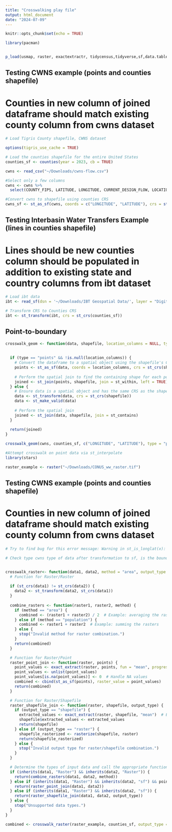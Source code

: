 ```yaml
---
title: "Crosswalking play file"
output: html_document
date: "2024-07-09"
---
```


```r
knitr::opts_chunk$set(echo = TRUE)
```


```r
library(pacman)


p_load(usmap, raster, exactextractr, tidycensus,tidyverse,sf,data.table,tigris,car,janitor,rmapshaper, terra, qgisprocess)

```

## Testing CWNS example (points and counties shapefile)
# Counties in new column of joined dataframe should match existing county column from cwns dataset

```r
# Load Tigris County shapefile, CWNS dataset 

options(tigris_use_cache = TRUE)

# Load the counties shapefile for the entire United States
counties_sf <- counties(year = 2023, cb = TRUE)

cwns <- read_csv("~/Downloads/cwns-flow.csv")

#Select only a few columns
cwns <- cwns %>% 
  select(COUNTY_FIPS, LATITUDE, LONGITUDE, CURRENT_DESIGN_FLOW, LOCATION_TYPE)

#Convert cwns to shapefile using counties CRS  
cwns_sf <- st_as_sf(cwns, coords = c("LONGITUDE", "LATITUDE"), crs = st_crs(counties_sf))

```


## Testing Interbasin Water Transfers Example (lines in counties shapefile)
# Lines should be new counties column should be populated in addition to existing state and country columns from ibt dataset
```r
# Load ibt data
ibt <- read_sf(dsn = '~/Downloads/IBT Geospatial Data/', layer = "Digitized_IBTs")

# Transform CRS to Counties CRS
ibt <- st_transform(ibt, crs = st_crs(counties_sf))

```

## Point-to-boundary  
```r

crosswalk_geom <- function(data, shapefile, location_columns = NULL, type = "shapes") {
  
  
  if (type == "points" && !is.null(location_columns)) {
    # Convert the dataframe to a spatial object using the shapefile's CRS
    points <- st_as_sf(data, coords = location_columns, crs = st_crs(shapefile))
    
    # Perform the spatial join to find the containing shape for each point
    joined <- st_join(points, shapefile, join = st_within, left = TRUE)
  } else {
    # Ensure data is a spatial object and has the same CRS as the shapefile
    data <- st_transform(data, crs = st_crs(shapefile))
    data <- st_make_valid(data)
    
    # Perform the spatial join
    joined <- st_join(data, shapefile, join = st_contains)
  }
  
  return(joined)
}


```

```r
crosswalk_geom(cwns, counties_sf, c("LONGITUDE", "LATITUDE"), type = "points")
```
```r
#Attempt crosswalk on point data via st_interpolate 
library(stars)

raster_example <- raster("~/Downloads/CONUS_ww_raster.tif")


```

## Testing CWNS example (points and counties shapefile)
# Counties in new column of joined dataframe should match existing county column from cwns dataset
```r
# Try to find bug for this error message: Warning in st_is_longlat(x): bounding box has potentially an invalid value range for longlat data

# Check type cwns type of data after transformation to sf, is the bounding box the geom column? 



```

```r


crosswalk_raster<- function(data1, data2, method = "area", output_type = NULL, points = FALSE) {
  # Function for Raster/Raster
  
  if (st_crs(data1) != st_crs(data2)) {
    data2 <- st_transform(data2, st_crs(data1))
  }
  
  combine_rasters <- function(raster1, raster2, method) {
    if (method == "area") {
      combined <- (raster1 + raster2) / 2  # Example: averaging the rasters
    } else if (method == "population") {
      combined <- raster1 + raster2  # Example: summing the rasters
    } else {
      stop("Invalid method for raster combination.")
    }
    return(combined)
  }

  # Function for Raster/Point
  raster_point_join <- function(raster, points) {
    point_values <- exact_extract(raster, points, fun = "mean", progress = FALSE)
    point_values <- unlist(point_values)
    point_values[is.na(point_values)] <- 0  # Handle NA values
    combined <- cbind(st_as_sf(points), raster_value = point_values)
    return(combined)
  }

  # Function for Raster/Shapefile
  raster_shapefile_join <- function(raster, shapefile, output_type) {
    if (output_type == "shapefile") {
      extracted_values <- exact_extract(raster, shapefile, "mean")  # Example: mean values
      shapefile$extracted_values <- extracted_values
      return(shapefile)
    } else if (output_type == "raster") {
      shapefile_rasterized <- rasterize(shapefile, raster)
      return(shapefile_rasterized)
    } else {
      stop("Invalid output type for raster/shapefile combination.")
    }
  }

  # Determine the types of input data and call the appropriate function
  if (inherits(data1, "Raster") && inherits(data2, "Raster")) {
    return(combine_rasters(data1, data2, method))
  } else if (inherits(data1, "Raster") && inherits(data2, "sf") && points== TRUE) {
    return(raster_point_join(data1, data2))
  } else if (inherits(data1, "Raster") && inherits(data2, "sf")) {
    return(raster_shapefile_join(data1, data2, output_type))
  } else {
    stop("Unsupported data types.")
  }
}
```

```r
combined <- crosswalk_raster(raster_example, counties_sf, output_type = "shapefile")
```
